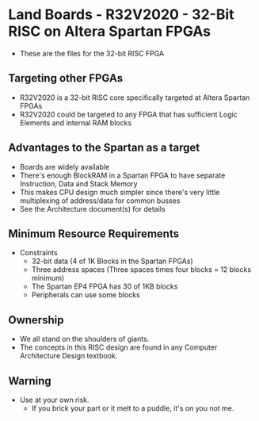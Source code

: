 = Land Boards - R32V2020 - 32-Bit RISC on Altera Spartan FPGAs =

* These are the files for the 32-bit RISC FPGA

== Targeting other FPGAs ==

* R32V2020 is a 32-bit RISC core specifically targeted at Altera Spartan FPGAs
* R32V2020 could be targeted to any FPGA that has sufficient Logic Elements and internal RAM blocks

== Advantages to the Spartan as a target ==

* Boards are widely available
* There's enough BlockRAM in a Spartan FPGA to have separate Instruction, Data and Stack Memory
* This makes CPU design much simpler since there's very little multiplexing of address/data for common busses
* See the Architecture document(s) for details

== Minimum Resource Requirements ==

* Constraints
** 32-bit data (4 of 1K Blocks in the Spartan FPGAs)
** Three address spaces (Three spaces times four blocks = 12 blocks minimum)
** The Spartan EP4 FPGA has 30 of 1KB blocks
** Peripherals can use some blocks

== Ownership ==

* We all stand on the shoulders of giants.
* The concepts in this RISC design are found in any Computer Architecture Design textbook.

== Warning ==

* Use at your own risk.
** If you brick your part or it melt to a puddle, it's on you not me.
